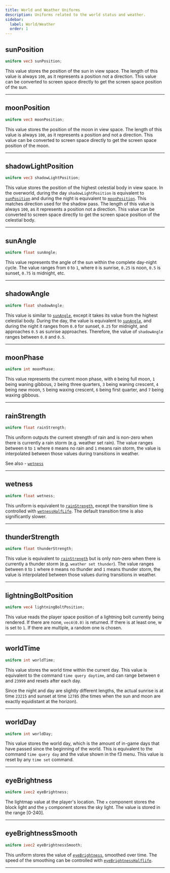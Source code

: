 ```yaml
---
title: World and Weather Uniforms
description: Uniforms related to the world status and weather.
sidebar:
  label: World/Weather
  order: 1
---
```



## sunPosition
```glsl
uniform vec3 sunPosition;
```
This value stores the position of the sun in view space. The length of this value is always `100`, as it represents a position not a direction. This value can be converted to screen space directly to get the screen space position of the sun.

----------------


## moonPosition
```glsl
uniform vec3 moonPosition;
```
This value stores the position of the moon in view space. The length of this value is always `100`, as it represents a position and not a direction. This value can be converted to screen space directly to get the screen space position of the moon.

----------------


## shadowLightPosition
```glsl
uniform vec3 shadowLightPosition;
```
This value stores the position of the highest celestial body in view space. In the overworld, during the day `shadowLightPosition` is equivalent to [`sunPosition`](/reference/uniforms/general/sunposition) and during the night is equivalent to [`moonPosition`](/reference/uniforms/general/moonposition). This matches direction used for the shadow pass. The length of this value is always `100`, as it represents a position not a direction. This value can be converted to screen space directly to get the screen space position of the celestial body.

----------------


## sunAngle
```glsl
uniform float sunAngle;
```
This value represents the angle of the sun within the complete day-night cycle. The value ranges from `0` to `1`, where `0` is sunrise, `0.25` is noon, `0.5` is sunset, `0.75` is midnight, etc.

----------------


## shadowAngle
```glsl
uniform float shadowAngle;
```
This value is similar to [`sunAngle`](/reference/uniforms/general/sunangle), except it takes its value from the highest celestial body. During the day, the value is equivalent to [`sunAngle`](/reference/uniforms/general/sunangle), and during the night it ranges from `0.0` for sunset, `0.25` for midnight, and approaches `0.5` as sunrise approaches. Therefore, the value of `shadowAngle` ranges between `0.0` and `0.5`.

----------------


## moonPhase
```glsl
uniform int moonPhase;
```
This value represents the current moon phase, with `0` being full moon, `1` being waning gibbous, `2` being three quarters, `3` being waning crescent, `4` being new moon, `5` being waxing crescent, `6` being first quarter, and `7` being waxing gibbous.

----------------


## rainStrength
```glsl
uniform float rainStrength;
```
This uniform outputs the current strength of rain and is non-zero when there is currently a rain storm (e.g. weather set rain). The value ranges between `0` to `1` where `0` means no rain and `1` means rain storm, the value is interpolated between those values during transitions in weather.

See also - [`wetness`](/reference/uniforms/general/wetness)

----------------


## wetness
```glsl
uniform float wetness;
```
This uniform is equivalent to [`rainStrength`](/reference/uniforms/general/rainstrength), except the transition time is controlled with [`wetnessHalfLife`](/reference/constants/wetnesshalflife). The default transition time is also significantly slower.

----------------


## thunderStrength
```glsl
uniform float thunderStrength;
```
This value is equivalent to [`rainStrength`](/reference/uniforms/general/rainstrength) but is only non-zero when there is currently a thunder storm (e.g. `weather set thunder`). The value ranges between `0` to `1` where `0` means no thunder and `1` means thunder storm, the value is interpolated between those values during transitions in weather.

----------------


## lightningBoltPosition
```glsl
uniform vec4 lightningBoltPosition;
```
This value reads the player space position of a lightning bolt currently being rendered. If there are none, `vec4(0.0)` is returned. If there is at least one, w is set to `1`. If there are multiple, a random one is chosen.

----------------


## worldTime
```glsl
uniform int worldTime;
```
This value stores the world time within the current day. This value is equivalent to the command `time query daytime`, and can range between `0` and `23999` and resets after each day.

Since the night and day are slightly different lengths, the actual sunrise is at time `23215` and sunset at time `12785` (the times when the sun and moon are exactly equidistant at the horizon).

----------------


## worldDay
```glsl
uniform int worldDay;
```
This value stores the world day, which is the amount of in-game days that have passed since the beginning of the world. This is equivalent to the command `time query day` and the value shown in the f3 menu. This value is reset by any `time set` command.


----------------


## eyeBrightness
```glsl
uniform ivec2 eyeBrightness;
```
The lightmap value at the player's location. The `x` component stores the block light and the `y` component stores the sky light. The value is stored in the range [0-240].

----------------


## eyeBrightnessSmooth
```glsl
uniform ivec2 eyeBrightnessSmooth;
```
This uniform stores the value of [`eyeBrightness`](/reference/uniforms/general/eyebrightness), smoothed over time. The speed of the smoothing can be controlled with [`eyeBrightnessHalflife`](/reference/constants/eyebrightnesshalflife).

----------------



